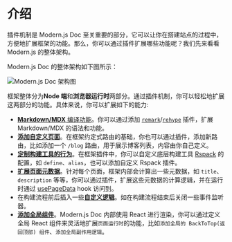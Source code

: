 # 介绍

插件机制是 Modern.js Doc 至关重要的部分，它可以让你在搭建站点的过程中，方便地扩展框架的功能。那么，你可以通过插件扩展哪些功能呢？我们先来看看 Modern.js 的整体架构。

Modern.js Doc 的整体架构如下图所示：

![Modern.js Doc 架构图](/architecture-zh.png)

框架整体分为**Node 端**和**浏览器运行时**两部分。通过插件机制，你可以轻松地扩展这两部分的功能。具体来说，你可以扩展如下的能力:

- [**Markdown/MDX** 编译功能](/plugin/plugin-api#markdown)。你可以通过添加 [`remark`](https://github.com/remarkjs/remark)/[`rehype`](https://github.com/rehypejs/rehype) 插件，扩展 Markdown/MDX 的语法和功能。
- [**添加自定义页面**](/plugin/plugin-api#addpages)。在框架约定式路由的基础，你也可以通过插件，添加新路由，比如添加一个 `/blog` 路由，用于展示博客列表，内容由你自己定义。
- [**定制构建工具的行为**](/plugin/plugin-api#builderconfig)。在框架插件中，你可以自定义底层构建工具 [Rspack](https://rspack.dev) 的配置，如 `define`、`alias`，也可以添加自定义 Rspack 插件。
- [**扩展页面元数据**](/plugin/plugin-api#extendpagedata)。针对每个页面，框架内部会计算出一些元数据，如 `title`、`description` 等等，你可以通过插件，扩展这些元数据的计算逻辑，并在运行时通过 [usePageData](/api/api-runtime.html#usepagedata) hook 访问到。
- 在构建流程前后插入一些[**自定义逻辑**](/plugin/plugin-api#beforebuild/afterbuild)。如在构建流程结束后关闭一些事件监听器。
- [**添加全局组件**](/plugin/plugin-api#globaluicomponents)。Modern.js Doc 内部使用 React 进行渲染，你可以通过定义全局 React 组件来灵活地扩展`页面运行时`的功能，比如`添加全局的 BackToTop(返回顶部) 组件`、`添加全局副作用逻辑`。
